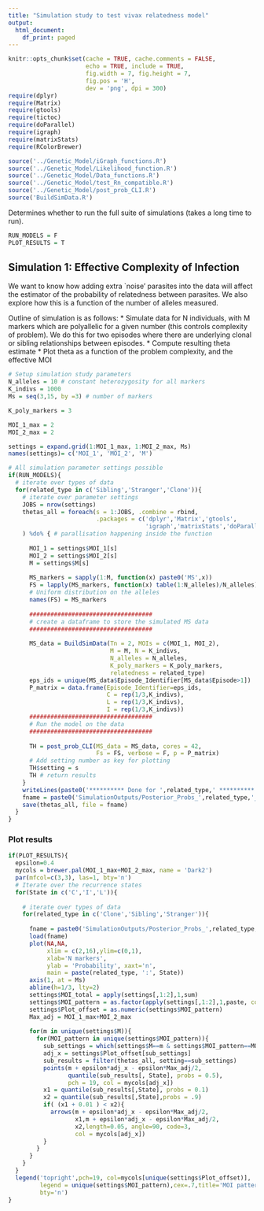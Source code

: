 ```yaml
---
title: "Simulation study to test vivax relatedness model"
output:
  html_document:
    df_print: paged
---
```


```r
knitr::opts_chunk$set(cache = TRUE, cache.comments = FALSE, 
                      echo = TRUE, include = TRUE, 
                      fig.width = 7, fig.height = 7,
                      fig.pos = 'H', 
                      dev = 'png', dpi = 300)
require(dplyr)
require(Matrix)
require(gtools)
require(tictoc)
require(doParallel)
require(igraph)
require(matrixStats)
require(RColorBrewer)
```

```r
source('../Genetic_Model/iGraph_functions.R')
source('../Genetic_Model/Likelihood_function.R')
source('../Genetic_Model/Data_functions.R')
source('../Genetic_Model/test_Rn_compatible.R')
source('../Genetic_Model/post_prob_CLI.R')
source('BuildSimData.R')
```


Determines whether to run the full suite of simulations (takes a long time to run).
```r
RUN_MODELS = F
PLOT_RESULTS = T
```

## Simulation 1: Effective Complexity of Infection


We want to know how adding extra `noise' parasites into the data will affect the estimator of the probability of relatedness between parasites. 
We also explore how this is a function of the number of alleles measured.

Outline of simulation is as follows:
* Simulate data for N individuals, with M markers which are polyallelic for a given number (this controls complexity of problem). We do this for two episodes where there are underlying clonal or sibling relationships between episodes.
* Compute resulting theta estimate
* Plot theta as a function of the problem complexity, and the effective MOI

```r
# Setup simulation study parameters
N_alleles = 10 # constant heterozygosity for all markers
K_indivs = 1000
Ms = seq(3,15, by =3) # number of markers

K_poly_markers = 3

MOI_1_max = 2
MOI_2_max = 2

settings = expand.grid(1:MOI_1_max, 1:MOI_2_max, Ms)
names(settings)= c('MOI_1', 'MOI_2', 'M')
```

```r
# All simulation parameter settings possible
if(RUN_MODELS){
  # iterate over types of data
  for(related_type in c('Sibling','Stranger','Clone')){
    # iterate over parameter settings
    JOBS = nrow(settings)
    thetas_all = foreach(s = 1:JOBS, .combine = rbind, 
                         .packages = c('dplyr','Matrix','gtools',
                                       'igraph','matrixStats','doParallel')
    ) %do% { # parallisation happening inside the function
      
      MOI_1 = settings$MOI_1[s]
      MOI_2 = settings$MOI_2[s]
      M = settings$M[s]
      
      MS_markers = sapply(1:M, function(x) paste0('MS',x))
      FS = lapply(MS_markers, function(x) table(1:N_alleles)/N_alleles)
      # Uniform distribution on the alleles
      names(FS) = MS_markers
      
      ###################################
      # create a dataframe to store the simulated MS data
      ###################################
      
      MS_data = BuildSimData(Tn = 2, MOIs = c(MOI_1, MOI_2), 
                             M = M, N = K_indivs,
                             N_alleles = N_alleles, 
                             K_poly_markers = K_poly_markers, 
                             relatedness = related_type)
      eps_ids = unique(MS_data$Episode_Identifier[MS_data$Episode>1])
      P_matrix = data.frame(Episode_Identifier=eps_ids,
                            C = rep(1/3,K_indivs),
                            L = rep(1/3,K_indivs),
                            I = rep(1/3,K_indivs))
      ###################################
      # Run the model on the data
      ###################################
      
      TH = post_prob_CLI(MS_data = MS_data, cores = 42,
                         Fs = FS, verbose = F, p = P_matrix)
      # Add setting number as key for plotting
      TH$setting = s
      TH # return results
    }
    writeLines(paste0('********** Done for ',related_type,' **********'))
    fname = paste0('SimulationOutputs/Posterior_Probs_',related_type,'_EffectMOI.RData')
    save(thetas_all, file = fname)
  }
}
```



### Plot results

```r
if(PLOT_RESULTS){
  epsilon=0.4
  mycols = brewer.pal(MOI_1_max+MOI_2_max, name = 'Dark2')
  par(mfcol=c(3,3), las=1, bty='n')
  # Iterate over the recurrence states
  for(State in c('C','I','L')){
    
    # iterate over types of data
    for(related_type in c('Clone','Sibling','Stranger')){
      
      fname = paste0('SimulationOutputs/Posterior_Probs_',related_type,'_EffectMOI.RData')
      load(fname)
      plot(NA,NA,
           xlim = c(2,16),ylim=c(0,1),
           xlab='N markers',
           ylab = 'Probability', xaxt='n',
           main = paste(related_type, ':', State))
      axis(1, at = Ms)
      abline(h=1/3, lty=2)
      settings$MOI_total = apply(settings[,1:2],1,sum)
      settings$MOI_pattern = as.factor(apply(settings[,1:2],1,paste, collapse = '_'))
      settings$Plot_offset = as.numeric(settings$MOI_pattern)
      Max_adj = MOI_1_max+MOI_2_max
      
      for(m in unique(settings$M)){
        for(MOI_pattern in unique(settings$MOI_pattern)){
          sub_settings = which(settings$M==m & settings$MOI_pattern==MOI_pattern)
          adj_x = settings$Plot_offset[sub_settings]
          sub_results = filter(thetas_all, setting==sub_settings)
          points(m + epsilon*adj_x - epsilon*Max_adj/2, 
                 quantile(sub_results[, State], probs = 0.5),
                 pch = 19, col = mycols[adj_x])
          x1 = quantile(sub_results[,State], probs = 0.1)
          x2 = quantile(sub_results[,State],probs = .9)
          if( (x1 + 0.01 ) < x2){
            arrows(m + epsilon*adj_x - epsilon*Max_adj/2,
                   x1,m + epsilon*adj_x - epsilon*Max_adj/2,
                   x2,length=0.05, angle=90, code=3,
                   col = mycols[adj_x])
          }
        }
      }
    }
  }
  legend('topright',pch=19, col=mycols[unique(settings$Plot_offset)], 
         legend = unique(settings$MOI_pattern),cex=.7,title='MOI patterns',
         bty='n')
}

```
